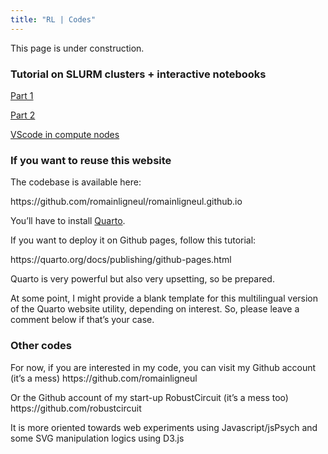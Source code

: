 ```yaml
---
title: "RL | Codes"
---
```


::: {.callout-warning}
This page is under construction.
:::

### Tutorial on SLURM clusters + interactive notebooks

[Part 1](codes_tutos/Tutorial_Cluster_Part1)

[Part 2](codes_tutos/Tutorial_Cluster_Part2)

[VScode in compute nodes](codes_tutos/VScode_on_Slurm)

### If you want to reuse this website

The codebase is available here:

https://github.com/romainligneul/romainligneul.github.io

You'll have to install [Quarto](https://quarto.org/).

If you want to deploy it on Github pages, follow this tutorial:

https://quarto.org/docs/publishing/github-pages.html

Quarto is very powerful but also very upsetting, so be prepared.

At some point, I might provide a blank template for this multilingual version of the Quarto website utility, depending on interest. So, please leave a comment below if that's your case.

### Other codes

For now, if you are interested in my code, you can visit my Github account (it's a mess)
https://github.com/romainligneul

Or the Github account of my start-up RobustCircuit (it's a mess too)
https://github.com/robustcircuit

It is more oriented towards web experiments using Javascript/jsPsych and some SVG manipulation logics using D3.js


<script src="https://giscus.app/client.js"
        data-repo="romainligneul/giscus-comments"
        data-repo-id="R_kgDOMSMTIw"
        data-category="Comments OtherFR"
        data-category-id="DIC_kwDOMSMTI84Cgltq"
        data-mapping="pathname"
        data-strict="0"
        data-reactions-enabled="1"
        data-emit-metadata="0"
        data-input-position="top"
        data-theme="preferred_color_scheme"
        data-lang="en"
        crossorigin="anonymous"
        async>
</script>